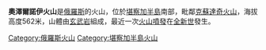'''奧澤爾諾伊火山'''是[[俄羅斯|俄羅斯]]的火山，位於[[堪察加半島|堪察加半島]]南部，毗鄰[[克蘇達奇火山|克蘇達奇火山]]，海拔高度562米，山體由[[玄武岩|玄武岩]]組成，最近一次[[火山噴發|火山噴發]]在[[全新世|全新世]]發生。

{{Russia-geo-stub}}

[[Category:俄羅斯火山|Category:俄羅斯火山]]
[[Category:堪察加半島火山|Category:堪察加半島火山]]
